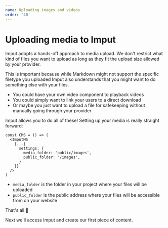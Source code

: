 ```yaml
---
name: Uploading images and videos
order: '40'
---
```

# Uploading media to Imput

Imput adopts a hands-off approach to media upload. We don't restrict what kind of files you want to upload as long as they fit the upload size allowed by your provider.

This is important because while Markdown might not support the specific filetype you uploaded Imput also understands that you might want to do something else with your files.

- You could have your own video component to playback videos
- You could simply want to link your users to a direct download
- Or maybe you just want to upload a file for safekeeping without manually going through your provider

Imput allows you to do all of these! Setting up your media is really straight forward:

```tsx
const CMS = () => (
  <ImputMS
    {...{
      settings: {
        media_folder: 'public/images',
        public_folder: '/images',
      }
    }}
  />
)
```

- `media_folder` is the folder in your project where your files will be uploaded
- `public_folder` is the public address where your files will be accessible from on your website

That's all 🎉

Next we'll access Imput and create our first piece of content.

